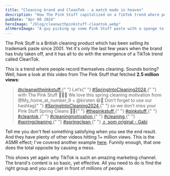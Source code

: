 ```yaml
---
title: "Cleaning brand and CleanTok - a match made in heaven"
description: "How The Pink Stuff capitalized on a TikTok trend where people record themselves cleaning."
pubDate: "Apr 08 2024"
heroImage: "/blog/cleanwithpinkstuff-cleantok.webp"
altHeroImage: "A guy picking up some Pink Stuff paste with a sponge to clean his bicycle."
---
```


The Pink Stuff is a British cleaning product which has been selling its trademark
paste since 2001. Yet it's only the last few years when the brand has truly taken off,
and it has all to do with the emergence of a TikTok trend called CleanTok.

This is a trend where people record themselves cleaning. Sounds boring?
Well, have a look at this video from The Pink Stuff that fetched **2.5 million views**:

<div>
  <blockquote
    class="tiktok-embed"
    cite="https://www.tiktok.com/@cleanwithpinkstuff/video/7345855375071038753"
    data-video-id="7345855375071038753"
    style="max-width: 605px;min-width: 325px;"
  >
    <section>
      <a
        target="_blank"
        title="@cleanwithpinkstuff"
        href="https://www.tiktok.com/@cleanwithpinkstuff?refer=embed"
      >
        @cleanwithpinkstuff
      </a>{" "}
      Let’s{" "}
      <a
        title="springintocleaning2024"
        target="_blank"
        href="https://www.tiktok.com/tag/springintocleaning2024?refer=embed"
      >
        #SpringIntoCleaning2024
      </a>{" "}
      with The Pink Stuff 🌷🧼✨ We love this spring cleaning motivation from
      @My_home_at_number_9 + @kirsten 😆💖 Don’t forget to use our hashtag{" "}
      <a
        title="springintocleaning2024"
        target="_blank"
        href="https://www.tiktok.com/tag/springintocleaning2024?refer=embed"
      >
        #SpringIntoCleaning2024
      </a>{" "}
      so we don’t miss your Pink Stuff Spring Cleans 🤭🌷{" "}
      <a
        title="thepinkstuff"
        target="_blank"
        href="https://www.tiktok.com/tag/thepinkstuff?refer=embed"
      >
        #thepinkstuff
      </a>{" "}
      <a
        title="pinkstuff"
        target="_blank"
        href="https://www.tiktok.com/tag/pinkstuff?refer=embed"
      >
        #pinkstuff
      </a>{" "}
      <a
        title="cleantok"
        target="_blank"
        href="https://www.tiktok.com/tag/cleantok?refer=embed"
      >
        #cleantok
      </a>{" "}
      <a
        title="cleaningmotivation"
        target="_blank"
        href="https://www.tiktok.com/tag/cleaningmotivation?refer=embed"
      >
        #cleaningmotivation
      </a>{" "}
      <a
        title="cleaning"
        target="_blank"
        href="https://www.tiktok.com/tag/cleaning?refer=embed"
      >
        #cleaning
      </a>{" "}
      <a
        title="springcleaning"
        target="_blank"
        href="https://www.tiktok.com/tag/springcleaning?refer=embed"
      >
        #springcleaning
      </a>{" "}
      <a
        title="springclean"
        target="_blank"
        href="https://www.tiktok.com/tag/springclean?refer=embed"
      >
        #springclean
      </a>{" "}
      <a
        target="_blank"
        title="♬ som original - Gabi"
        href="https://www.tiktok.com/music/som-original-7180480479333681925?refer=embed"
      >
        ♬ som original - Gabi
      </a>
    </section>
  </blockquote>
  <script async src="https://www.tiktok.com/embed.js"></script>
</div>

Tell me you don't feel something satisfying when you see the end result. And they have plenty of
other videos hitting 1+ million views. This is the ASMR effect; I've covered another example [here](/blog/rachapotes-asmr-297-million). Funnily enough, that one does the total opposite by causing a mess.

This shows yet again why TikTok is such an amazing marketing channel. The brand's content is so
basic, yet effective. All you need to do is find the right group and you can get in front
of millions of people.
